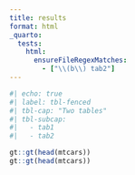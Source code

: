 ```yaml
---
title: results
format: html
_quarto:
  tests:
    html:
      ensureFileRegexMatches:
        - ["\\(b\\) tab2"]
---
```

 
```r
#| echo: true
#| label: tbl-fenced
#| tbl-cap: "Two tables"
#| tbl-subcap: 
#|   - tab1
#|   - tab2

gt::gt(head(mtcars))
gt::gt(head(mtcars))
```